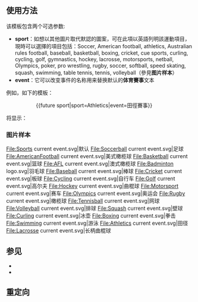 <includeonly></includeonly><noinclude>{{template doc page viewed directly}}</noinclude>
<!-- PLEASE ADD CATEGORIES AND INTERWIKIS AT THE BOTTOM OF THIS PAGE. -->
==使用方法==
该模板包含两个可选参数:

*'''sport'''：如想以其他圖片取代默認的圖案，可在此項以英語列明該運動項目，現時可以選擇的項目包括：Soccer, American football, athletics, Australian rules football, baseball, basketball, boxing, cricket, cue sports, curling, cycling, golf, gymnastics, hockey, lacrosse, motorsports, netball, Olympics, poker, pro wrestling, rugby, soccer, softball, speed skating, squash, swimming, table tennis, tennis, volleyball（參見'''图片样本'''）
*'''event'''：它可以改变事件的名称用来替换默认的'''体育賽事'''文本

例如，如下的模板：

:::<nowiki>{{future sport|sport=Athletics|event=田徑賽事}}</nowiki>

将显示：

{{future sport|sport=Athletics|event=田徑賽事}}

===图片样本===
{{See|Template:Current sports event icon}}
<gallery widths="80px" heights="64px" perrow="7">
File:Sports current event.svg|默认
File:Soccerball current event.svg|足球
File:AmericanFootball current event.svg|美式橄榄球
File:Basketball current event.svg|篮球
File:AFL current event.svg|澳式橄榄球
File:Badminton logo.svg|羽毛球
File:Baseball current event.svg|棒球
File:Cricket current event.svg|板球
File:Cycling current event.svg|自行车
File:Golf current event.svg|高尔夫
File:Hockey current event.svg|曲棍球
File:Motorsport current event.svg|赛车
File:Olympics current event.svg|奥运会
File:Rugby current event.svg|橄榄球
File:Tennisball current event.svg|网球
File:Volleyball current event.svg|排球
File:Squash current event.svg|壁球
File:Curling current event.svg|冰壶
File:Boxing current event.svg|拳击
File:Swimming current event.svg|游泳
File:Athletics current event.svg|田径
File:Lacrosse current event.svg|长柄曲棍球
</gallery>

==参见==
* {{tl|current}}
* {{tl|current sport}}
==重定向==
{{tl|未来体育赛事}}
<includeonly><!--
++++ PLEASE ADD CATEGORIES AND INTERWIKIS BELOW THIS LINE, INSIDE INCLUDEONLY TAGS, THANK YOU. -->


</includeonly>